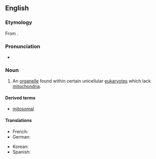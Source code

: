 ==English==

===Etymology===
From {{confix|mito|some}}.

===Pronunciation===

*{{IPA|ˈmaɪtəˌsoʊm}}

===Noun===
{{en-noun}}
{{wikipedia}}

# {{context|cytology|lang=en}} An [[organelle]] found within certain unicellular [[eukaryote]]s which lack [[mitochondria]].

====Derived terms====
*[[mitosomal]]

====Translations====
{{trans-top|organelle found within eukaryotes}}
* French: {{t|fr|mitosome|m}}
* German: {{t|de|Mitosom|n}}
{{trans-mid}}
* Korean: {{t|ko|미토솜|tr=mitosom}}
* Spanish: {{t|es|mitosoma|f}}
{{trans-bottom}}